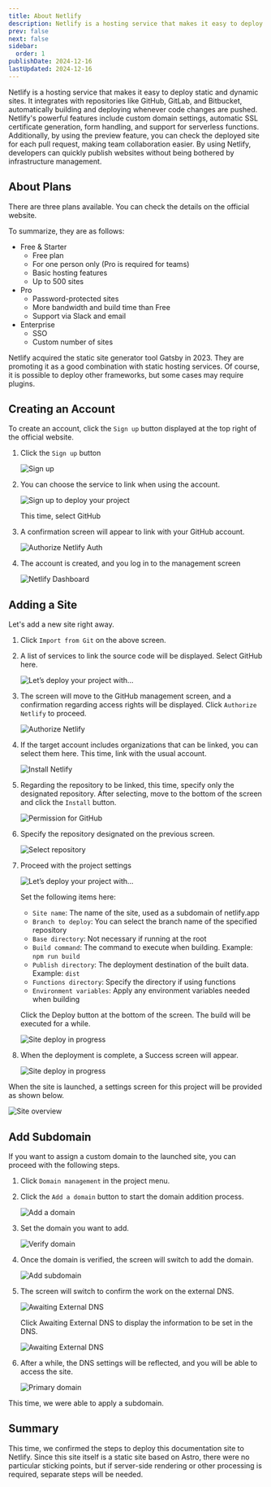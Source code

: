```yaml
---
title: About Netlify
description: Netlify is a hosting service that makes it easy to deploy static and dynamic sites. It integrates with repositories like GitHub, GitLab, and Bitbucket, automatically building and deploying whenever code changes are pushed. Netlify's powerful features include custom domain settings, automatic SSL certificate generation, form handling, and support for serverless functions.
prev: false
next: false
sidebar:
  order: 1
publishDate: 2024-12-16
lastUpdated: 2024-12-16
---
```



Netlify is a hosting service that makes it easy to deploy static and dynamic sites. It integrates with repositories like GitHub, GitLab, and Bitbucket, automatically building and deploying whenever code changes are pushed. Netlify's powerful features include custom domain settings, automatic SSL certificate generation, form handling, and support for serverless functions. Additionally, by using the preview feature, you can check the deployed site for each pull request, making team collaboration easier. By using Netlify, developers can quickly publish websites without being bothered by infrastructure management.

## About Plans

There are three plans available. You can check the details on the official website.

<LinkCard title="Pricing" href="https://www.netlify.com/pricing/" target="_blank" />

To summarize, they are as follows:

- Free & Starter
  - Free plan
  - For one person only (Pro is required for teams)
  - Basic hosting features
  - Up to 500 sites
- Pro
  - Password-protected sites
  - More bandwidth and build time than Free
  - Support via Slack and email
- Enterprise
  - SSO
  - Custom number of sites

Netlify acquired the static site generator tool Gatsby in 2023. They are promoting it as a good combination with static hosting services. Of course, it is possible to deploy other frameworks, but some cases may require plugins.

## Creating an Account

To create an account, click the `Sign up` button displayed at the top right of the official website.

<Steps>

1. Click the `Sign up` button

   ![Sign up](../../../../assets/netlify/overview01.png)

2. You can choose the service to link when using the account.

   ![Sign up to deploy your project](../../../../assets/netlify/overview02.png)

   This time, select GitHub

3. A confirmation screen will appear to link with your GitHub account.

   ![Authorize Netlify Auth](../../../../assets/netlify/overview03.png)

4. The account is created, and you log in to the management screen

   ![Netlify Dashboard](../../../../assets/netlify/overview04.png)

</Steps>

## Adding a Site

Let's add a new site right away.

<Steps>

1. Click `Import from Git` on the above screen.

2. A list of services to link the source code will be displayed. Select GitHub here.

   ![Let’s deploy your project with…](../../../../assets/netlify/overview05.png)

3. The screen will move to the GitHub management screen, and a confirmation regarding access rights will be displayed. Click `Authorize Netlify` to proceed.

   ![Authorize Netlify](../../../../assets/netlify/overview06.png)

4. If the target account includes organizations that can be linked, you can select them here. This time, link with the usual account.

   ![Install Netlify](../../../../assets/netlify/overview07.png)

5. Regarding the repository to be linked, this time, specify only the designated repository. After selecting, move to the bottom of the screen and click the `Install` button.

   ![Permission for GitHub](../../../../assets/netlify/overview08.png)

6. Specify the repository designated on the previous screen.

   ![Select repository](../../../../assets/netlify/overview09.png)

7. Proceed with the project settings

   ![Let’s deploy your project with…](../../../../assets/netlify/overview10.png)

   Set the following items here:

   - `Site name`: The name of the site, used as a subdomain of netlify.app
   - `Branch to deploy`: You can select the branch name of the specified repository
   - `Base directory`: Not necessary if running at the root
   - `Build command`: The command to execute when building. Example: `npm run build`
   - `Publish directory`: The deployment destination of the built data. Example: `dist`
   - `Functions directory`: Specify the directory if using functions
   - `Environment variables`: Apply any environment variables needed when building

   Click the Deploy button at the bottom of the screen. The build will be executed for a while.

   ![Site deploy in progress](../../../../assets/netlify/overview11.png)

8. When the deployment is complete, a Success screen will appear.

   ![Site deploy in progress](../../../../assets/netlify/overview12.png)

</Steps>

When the site is launched, a settings screen for this project will be provided as shown below.

![Site overview](../../../../assets/netlify/overview13.png)

## Add Subdomain

If you want to assign a custom domain to the launched site, you can proceed with the following steps.

<Steps>

1. Click `Domain management` in the project menu.

2. Click the `Add a domain` button to start the domain addition process.

   ![Add a domain](../../../../assets/netlify/overview14.png)

3. Set the domain you want to add.

   ![Verify domain](../../../../assets/netlify/overview15.png)

4. Once the domain is verified, the screen will switch to add the domain.

   ![Add subdomain](../../../../assets/netlify/overview16.png)

5. The screen will switch to confirm the work on the external DNS.

   ![Awaiting External DNS](../../../../assets/netlify/overview17.png)

   Click Awaiting External DNS to display the information to be set in the DNS.

   ![Awaiting External DNS](../../../../assets/netlify/overview18.png)

6. After a while, the DNS settings will be reflected, and you will be able to access the site.

   ![Primary domain](../../../../assets/netlify/overview19.png)

</Steps>

This time, we were able to apply a subdomain.

## Summary

This time, we confirmed the steps to deploy this documentation site to Netlify. Since this site itself is a static site based on Astro, there were no particular sticking points, but if server-side rendering or other processing is required, separate steps will be needed.

